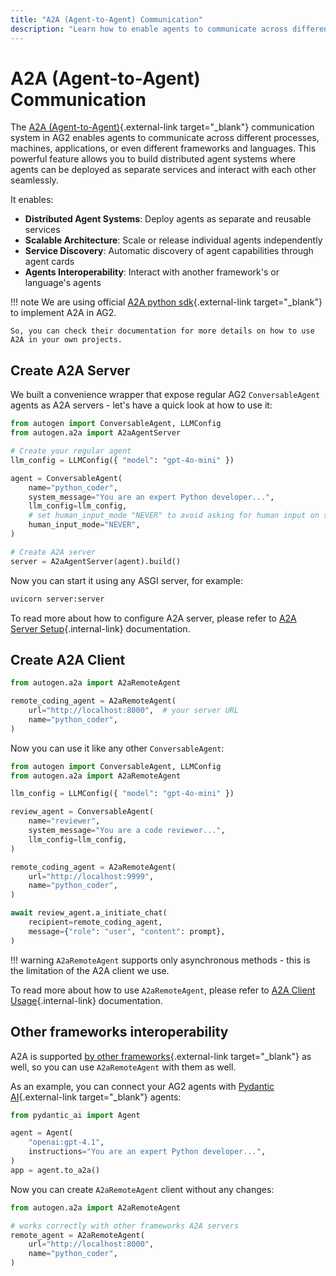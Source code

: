 ```yaml
---
title: "A2A (Agent-to-Agent) Communication"
description: "Learn how to enable agents to communicate across different processes and machines using the A2A protocol."
---
```


# A2A (Agent-to-Agent) Communication

The [A2A (Agent-to-Agent)](https://a2a-protocol.org/latest/){.external-link target="_blank"} communication system in AG2 enables agents to communicate across different processes, machines, applications, or even different frameworks and languages. This powerful feature allows you to build distributed agent systems where agents can be deployed as separate services and interact with each other seamlessly.

It enables:

- **Distributed Agent Systems**: Deploy agents as separate and reusable services
- **Scalable Architecture**: Scale or release individual agents independently
- **Service Discovery**: Automatic discovery of agent capabilities through agent cards
- **Agents Interoperability**: Interact with another framework's or language's agents

!!! note
    We are using official [A2A python sdk](https://github.com/a2aproject/a2a-python){.external-link target="_blank"} to implement A2A in AG2.

    So, you can check their documentation for more details on how to use A2A in your own projects.

## Create A2A Server

We built a convenience wrapper that expose regular AG2 `ConversableAgent` agents as A2A servers - let's have a quick look at how to use it:

```python title="server.py" linenums="1" hl_lines="16"
from autogen import ConversableAgent, LLMConfig
from autogen.a2a import A2aAgentServer

# Create your regular agent
llm_config = LLMConfig({ "model": "gpt-4o-mini" })

agent = ConversableAgent(
    name="python_coder",
    system_message="You are an expert Python developer...",
    llm_config=llm_config,
    # set human_input_mode "NEVER" to avoid asking for human input on server side
    human_input_mode="NEVER",
)

# Create A2A server
server = A2aAgentServer(agent).build()
```

Now you can start it using any ASGI server, for example:

```bash
uvicorn server:server
```

To read more about how to configure A2A server, please refer to [A2A Server Setup](./server){.internal-link} documentation.

## Create A2A Client

```python title="client.py" linenums="1" hl_lines="4"
from autogen.a2a import A2aRemoteAgent

remote_coding_agent = A2aRemoteAgent(
    url="http://localhost:8000",  # your server URL
    name="python_coder",
)
```

Now you can use it like any other `ConversableAgent`:

```python linenums="1"
from autogen import ConversableAgent, LLMConfig
from autogen.a2a import A2aRemoteAgent

llm_config = LLMConfig({ "model": "gpt-4o-mini" })

review_agent = ConversableAgent(
    name="reviewer",
    system_message="You are a code reviewer...",
    llm_config=llm_config,
)

remote_coding_agent = A2aRemoteAgent(
    url="http://localhost:9999",
    name="python_coder",
)

await review_agent.a_initiate_chat(
    recipient=remote_coding_agent,
    message={"role": "user", "content": prompt},
)
```

!!! warning
    `A2aRemoteAgent` supports only asynchronous methods - this is the limitation of the A2A client we use.

To read more about how to use `A2aRemoteAgent`, please refer to [A2A Client Usage](./client){.internal-link} documentation.

## Other frameworks interoperability

A2A is supported [by other frameworks](https://a2a-protocol.org/latest/community/#a2a-integrations){.external-link target="_blank"} as well, so you can use `A2aRemoteAgent` with them as well.

As an example, you can connect your AG2 agents with [Pydantic AI](https://ai.pydantic.dev/a2a/){.external-link target="_blank"} agents:

```python title="server.py" linenums="1"
from pydantic_ai import Agent

agent = Agent(
    "openai:gpt-4.1",
    instructions="You are an expert Python developer...",
)
app = agent.to_a2a()
```

Now you can create `A2aRemoteAgent` client without any changes:

```python title="client.py" linenums="1"
from autogen.a2a import A2aRemoteAgent

# works correctly with other frameworks A2A servers
remote_agent = A2aRemoteAgent(
    url="http://localhost:8000",
    name="python_coder",
)
```
